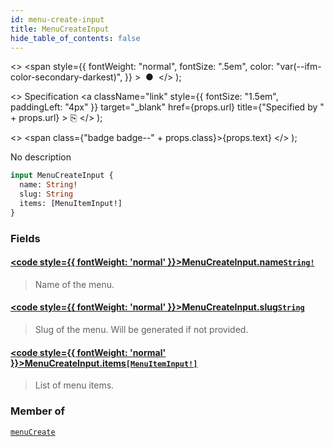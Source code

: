 ```yaml
---
id: menu-create-input
title: MenuCreateInput
hide_table_of_contents: false
---
```


  <>
    <span
      style={{
        fontWeight: "normal",
        fontSize: ".5em",
        color: "var(--ifm-color-secondary-darkest)",
      }}
    >
      &nbsp;●&nbsp;
    </span>
  </>
);

  <>
    Specification
    <a
      className="link"
      style={{ fontSize: "1.5em", paddingLeft: "4px" }}
      target="\_blank"
      href={props.url}
      title={"Specified by " + props.url}
    >
      ⎘
    </a>
  </>
);

  <>
    <span class={"badge badge--" + props.class}>{props.text}</span>
  </>
);

No description

```graphql
input MenuCreateInput {
  name: String!
  slug: String
  items: [MenuItemInput!]
}
```

### Fields

#### [<code style={{ fontWeight: 'normal' }}>MenuCreateInput.<b>name</b></code>](#)<Bullet />[`String!`](../../api-reference/scalars/string) <Badge class="secondary" text="non-null"/> <Badge class="secondary" text="scalar"/>

> Name of the menu.

#### [<code style={{ fontWeight: 'normal' }}>MenuCreateInput.<b>slug</b></code>](#)<Bullet />[`String`](../../api-reference/scalars/string) <Badge class="secondary" text="scalar"/>

> Slug of the menu. Will be generated if not provided.

#### [<code style={{ fontWeight: 'normal' }}>MenuCreateInput.<b>items</b></code>](#)<Bullet />[`[MenuItemInput!]`](../../api-reference/inputs/menu-item-input) <Badge class="secondary" text="list"/> <Badge class="secondary" text="input"/>

> List of menu items.

### Member of

[`menuCreate`](../../api-reference/mutations/menu-create) <Badge class="secondary" text="mutation"/>

